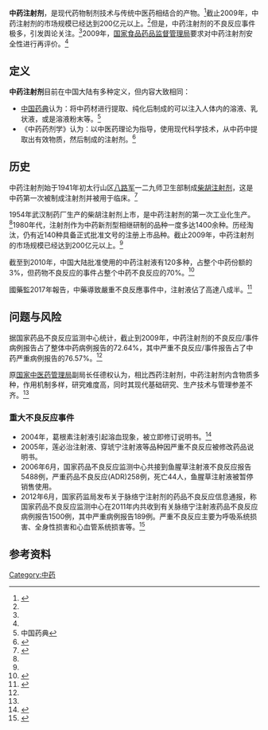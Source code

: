 {{medical}}
'''中药注射剂'''，是现代药物制剂技术与传统中医药相结合的产物。<ref name="吴浈">{{cite web|author1=吴浈|title=国家食品药品监督管理局副局长吴浈在中药注射剂安全性再评价电视电话会议上的讲话|url=http://www.sda.gov.cn/WS01/CL0049/39953.html|website=国家食品药品监督管理局网站|accessdate=2015-10-07|archive-url=https://web.archive.org/web/20160304194353/http://www.sda.gov.cn/WS01/CL0049/39953.html|archive-date=2016-03-04|dead-url=yes}}</ref>截止2009年，中药注射剂的市场规模已经达到200亿元以上。<ref name="吴浈" />但是，中药注射剂的不良反应事件极多，引发舆论关注。<ref name="任德权" />2009年，[[国家食品药品监督管理局|国家食品药品监督管理局]]要求对中药注射剂安全性进行再评价。<ref name="吴浈" />

== 定义 ==
'''中药注射剂'''目前在中国大陆有多种定义，但内容大致相同：
*[[中国药典|中国药典]]认为：将中药材进行提取、纯化后制成的可以注入人体内的溶液、乳状液，或是溶液粉末等。<ref>中国药典</ref>
*《中药药剂学》认为：以中医药理论为指导，使用现代科学技术，从中药中提取出有效物质，然后制成的注射剂。<ref>{{cite book|author1=杨桂明|title=中药药剂学|date=2010年9月1日|publisher=人民卫生出版社|location=北京|isbn=9787117133319|accessdate=2015-10-07}}</ref>

== 历史 ==
中药注射剂始于1941年初太行山区[[八路军|八路军]]一二九师卫生部制成[[柴胡|柴胡注射剂]]，这是中药第一次被制成注射剂并被用于临床。<ref name="任德权">{{cite journal|author1=任德权|title=理性看待中药注射剂 促其科学发展|journal=中国循证医学杂志|date=2010|issue=10（2）|pages=105~106|accessdate=2015-10-07}}</ref>

1954年武汉制药厂生产的柴胡注射剂上市，是中药注射剂的第一次工业化生产。<ref name="任德权" />1980年代，注射剂作为中药新剂型相继研制的品种一度多达1400余种。历经淘汰，仍有近140种具备正式批准文号的注册上市品种。截止2009年，中药注射剂的市场规模已经达到200亿元以上。<ref name="吴浈" />

截至到2010年，中国大陆批准使用的中药注射液有120多种，占整个中药份额的3%，但药物不良反应的事件占整个中药不良反应的70%。<ref>{{cite web|title=关于中药注射剂安全性再评价|url=http://zhongyi.sina.com/news/zxjh/201012/55532.shtml|date=2010-12-06|publisher=新浪中医|deadurl=yes|archiveurl=https://web.archive.org/web/20120707164148/http://zhongyi.sina.com/news/zxjh/201012/55532.shtml|archivedate=2012-07-07|df=|accessdate=2011-08-10}}</ref>

國藥監2017年報告，中藥導致嚴重不良反應事件中，注射液佔了高達八成半。<ref>{{Cite web|title=有線寬頻 i-CABLE：內地記者批開中藥注射液無效缺德|url=http://cablenews.i-cable.com/ci/videopage/news/548167|work=www.i-cable.com|accessdate=2019-05-08|language=zh-HK}}</ref>

== 问题与风险 ==
据国家药品不良反应监测中心统计，截止到2009年，中药注射剂的不良反应/事件病例报告占了整体中药病例报告的72.64%，其中严重不良反应/事件报告占了中药严重病例报告的76.57%。<ref name="吴浈" />

原[[国家中医药管理局|国家中医药管理局]]副局长任德权认为，相比西药注射剂，中药注射剂内含物质多种，作用机制多样，研究难度高，同时其现代基础研究、生产技术与管理参差不齐。<ref name="任德权" />

=== 重大不良反应事件 ===
*2004年，葛根素注射液引起溶血现象，被立即修订说明书。<ref>{{cite web|title=中药注射剂“错”在哪里|url=http://zhongyi.sina.com/news/ztyg/20102/12826.shtml|publisher=新浪中医|deadurl=yes|archiveurl=https://web.archive.org/web/20101224181600/http://zhongyi.sina.com/news/ztyg/20102/12826.shtml|archivedate=2010年12月24日|df=|accessdate=2011年8月10日}}</ref>
*2005年，莲必治注射液、穿琥宁注射液等品种因严重不良反应被修改药品说明书。
*2006年6月，国家药品不良反应监测中心共接到鱼腥草注射液不良反应报告5488例，严重药品不良反应(ADR)258例，死亡44人，鱼腥草注射液被暂停销售使用。
*2012年6月，国家药监局发布关于脉络宁注射剂的药品不良反应信息通报，称国家药品不良反应监测中心在2011年内共收到有关脉络宁注射液药品不良反应病例报告1500例，其中严重病例报告189例。严重不良反应主要为呼吸系统损害、全身性损害和心血管系统损害等。<ref>{{cite news|title=药监局通报关注脉络宁注射液严重不良反应|url=http://discovery.163.com/12/0626/10/84TU7K3B000125LI.html|accessdate=2015-10-07|agency=中国证券报|date=2012-06-26|archive-url=https://web.archive.org/web/20151006234537/http://discovery.163.com/12/0626/10/84TU7K3B000125LI.html|archive-date=2015-10-06|dead-url=yes}}</ref>

== 参考资料 ==
{{reflist}}

[[Category:中药|Category:中药]]